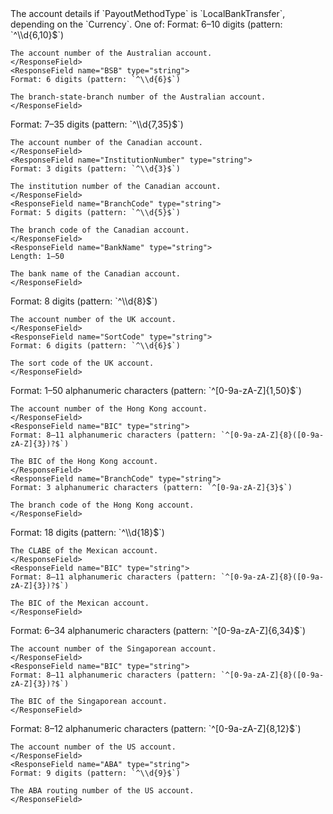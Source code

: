
<ResponseField name="LocalBankTransfer" type="object">
The account details if `PayoutMethodType` is `LocalBankTransfer`, depending on the `Currency`. One of:
<Tabs>
<Tab title="AUD">
  <ResponseField name="AUD" type="object">
  <Expandable title="properties" defaultOpen>
    <ResponseField name="AccountNumber" type="string">
    Format: 6–10 digits (pattern: `^\\d{6,10}$`)

    The account number of the Australian account.
    </ResponseField>
    <ResponseField name="BSB" type="string">
    Format: 6 digits (pattern: `^\\d{6}$`)

    The branch-state-branch number of the Australian account.
    </ResponseField>
  </Expandable>
  </ResponseField>
</Tab>
<Tab title="CAD">
  <ResponseField name="CAD" type="object">
  <Expandable title="properties" defaultOpen>
    <ResponseField name="AccountNumber" type="string">
    Format: 7–35 digits (pattern: `^\\d{7,35}$`)

    The account number of the Canadian account.
    </ResponseField>
    <ResponseField name="InstitutionNumber" type="string">
    Format: 3 digits (pattern: `^\\d{3}$`)
    
    The institution number of the Canadian account.
    </ResponseField>
    <ResponseField name="BranchCode" type="string">
    Format: 5 digits (pattern: `^\\d{5}$`)
    
    The branch code of the Canadian account.
    </ResponseField>
    <ResponseField name="BankName" type="string">
    Length: 1–50

    The bank name of the Canadian account.
    </ResponseField>
  </Expandable>
  </ResponseField>
</Tab>
<Tab title="EUR">
  <ResponseField name="EUR" type="object">
  <Expandable title="properties" defaultOpen>
    <IBAN_RecipientResponse/>
  </Expandable>
  </ResponseField>
</Tab>
<Tab title="GBP">
  <ResponseField name="GBP" type="object">
  <Expandable title="properties" defaultOpen>
    <ResponseField name="AccountNumber" type="string">
    Format: 8 digits (pattern: `^\\d{8}$`)
    
    The account number of the UK account.
    </ResponseField>
    <ResponseField name="SortCode" type="string">
    Format: 6 digits (pattern: `^\\d{6}$`)

    The sort code of the UK account.
    </ResponseField>
  </Expandable>
  </ResponseField>
</Tab>
<Tab title="HKD">
  <ResponseField name="HKD" type="object">
  <Expandable title="properties" defaultOpen>
    <ResponseField name="AccountNumber" type="string">
    Format: 1–50 alphanumeric characters (pattern: `^[0-9a-zA-Z]{1,50}$`)

    The account number of the Hong Kong account.
    </ResponseField>
    <ResponseField name="BIC" type="string">
    Format: 8–11 alphanumeric characters (pattern: `^[0-9a-zA-Z]{8}([0-9a-zA-Z]{3})?$`)

    The BIC of the Hong Kong account.
    </ResponseField>
    <ResponseField name="BranchCode" type="string">
    Format: 3 alphanumeric characters (pattern: `^[0-9a-zA-Z]{3}$`)

    The branch code of the Hong Kong account.
    </ResponseField>
  </Expandable>
  </ResponseField>
</Tab>
<Tab title="MXN">
  <ResponseField name="MXN" type="object">
  <Expandable title="properties" defaultOpen>
    <ResponseField name="Clabe" type="string">
    Format: 18 digits (pattern: `^\\d{18}$`)

    The CLABE of the Mexican account.
    </ResponseField>
    <ResponseField name="BIC" type="string">
    Format: 8–11 alphanumeric characters (pattern: `^[0-9a-zA-Z]{8}([0-9a-zA-Z]{3})?$`)

    The BIC of the Mexican account.
    </ResponseField>
  </Expandable>
  </ResponseField>
</Tab>
<Tab title="SGD">
  <ResponseField name="SGD" type="object">
  <Expandable title="properties" defaultOpen>
    <ResponseField name="AccountNumber" type="string">
    Format: 6–34 alphanumeric characters (pattern: `^[0-9a-zA-Z]{6,34}$`)

    The account number of the Singaporean account.
    </ResponseField>
    <ResponseField name="BIC" type="string">
    Format: 8–11 alphanumeric characters (pattern: `^[0-9a-zA-Z]{8}([0-9a-zA-Z]{3})?$`)

    The BIC of the Singaporean account.
    </ResponseField>
  </Expandable>
  </ResponseField>
</Tab>
<Tab title="USD">
  <ResponseField name="USD" type="object">
  <Expandable title="properties" defaultOpen>
    <ResponseField name="AccountNumber" type="string">
    Format: 8–12 alphanumeric characters (pattern: `^[0-9a-zA-Z]{8,12}$`)

    The account number of the US account.
    </ResponseField>
    <ResponseField name="ABA" type="string">
    Format: 9 digits (pattern: `^\\d{9}$`)

    The ABA routing number of the US account.
    </ResponseField>
  </Expandable>
  </ResponseField>
</Tab>
</Tabs>
</ResponseField>